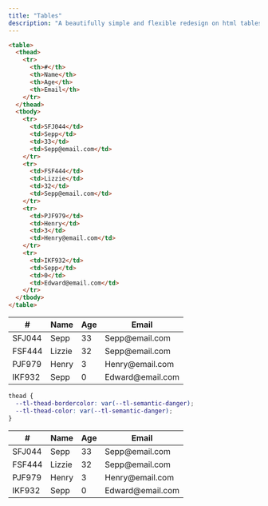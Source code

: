 ```yaml
---
title: "Tables"
description: "A beautifully simple and flexible redesign on html tables, have amasing tables with zero effort, just add semantic html!"
---
```



```html
<table>
  <thead>
    <tr>
      <th>#</th>
      <th>Name</th>
      <th>Age</th>
      <th>Email</th>
    </tr>
  </thead>
  <tbody>
    <tr>
      <td>SFJ044</td>
      <td>Sepp</td>
      <td>33</td>
      <td>Sepp@email.com</td>
    </tr>
    <tr>
      <td>FSF444</td>
      <td>Lizzie</td>
      <td>32</td>
      <td>Sepp@email.com</td>
    </tr>
    <tr>
      <td>PJF979</td>
      <td>Henry</td>
      <td>3</td>
      <td>Henry@email.com</td>
    </tr>
    <tr>
      <td>IKF932</td>
      <td>Sepp</td>
      <td>0</td>
      <td>Edward@email.com</td>
    </tr>
  </tbody>
</table>
```

<ExampleCard>
  <table>
    <thead>
      <tr>
        <th>#</th>
        <th>Name</th>
        <th>Age</th>
        <th>Email</th>
      </tr>
    </thead>
    <tbody>
      <tr>
        <td>SFJ044</td>
        <td>Sepp</td>
        <td>33</td>
        <td>Sepp@email.com</td>
      </tr>
      <tr>
        <td>FSF444</td>
        <td>Lizzie</td>
        <td>32</td>
        <td>Sepp@email.com</td>
      </tr>
      <tr>
        <td>PJF979</td>
        <td>Henry</td>
        <td>3</td>
        <td>Henry@email.com</td>
      </tr>
      <tr>
        <td>IKF932</td>
        <td>Sepp</td>
        <td>0</td>
        <td>Edward@email.com</td>
      </tr>
    </tbody>
  </table>
</ExampleCard>

```css
thead {
  --tl-thead-bordercolor: var(--tl-semantic-danger);
  --tl-thead-color: var(--tl-semantic-danger);
}
```

<ExampleCard>
  <table>
    <thead
      style={{
        "--tl-thead-bordercolor": "var(--tl-semantic-attention)",
        "--tl-thead-color": "var(--tl-semantic-attention)",
      }}
    >
      <tr>
        <th>#</th>
        <th>Name</th>
        <th>Age</th>
        <th>Email</th>
      </tr>
    </thead>
    <tbody>
      <tr>
        <td>SFJ044</td>
        <td>Sepp</td>
        <td>33</td>
        <td>Sepp@email.com</td>
      </tr>
      <tr>
        <td>FSF444</td>
        <td>Lizzie</td>
        <td>32</td>
        <td>Sepp@email.com</td>
      </tr>
      <tr>
        <td>PJF979</td>
        <td>Henry</td>
        <td>3</td>
        <td>Henry@email.com</td>
      </tr>
      <tr>
        <td>IKF932</td>
        <td>Sepp</td>
        <td>0</td>
        <td>Edward@email.com</td>
      </tr>
    </tbody>
  </table>
</ExampleCard>
